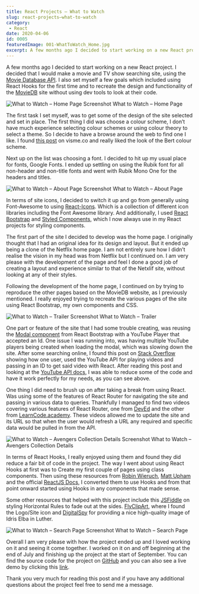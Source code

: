 ```yaml
---
title: React Projects – What to Watch
slug: react-projects–what-to-watch
category:
 - React
date: 2020-04-06
id: 0005
featuredImage: 001-WhatToWatch_Home.jpg
excerpt: A few months ago I decided to start working on a new React project. I decided that I would make a movie and TV...
---
```


A few months ago I decided to start working on a new React project. I decided that I would make a movie and TV show searching site, using the <a href="https://developers.themoviedb.org/3/getting-started/introduction">Movie Database API</a>. I also set myself a few goals which included using React Hooks for the first time and to recreate the design and functionality of the <a href="https://www.themoviedb.org/">MovieDB</a> site without using dev tools to look at their code.

<img src="001-WhatToWatch_Home-1024x523.jpg" alt="What to Watch – Home Page Screenshot" />
<caption>What to Watch – Home Page</caption>

The first task I set myself, was to get some of the design of the site selected and set in place. The first thing I did was choose a colour scheme, I don’t have much experience selecting colour schemes or using colour theory to select a theme. So I decide to have a browse around the web to find one I like. I found <a href="https://visme.co/blog/website-color-schemes/%20-%20bert">this post</a> on visme.co and really liked the look of the Bert colour scheme.

Next up on the list was choosing a font. I decided to hit up my usual place for fonts, Google Fonts. I ended up settling on using the Rubik font for all non-header and non-title fonts and went with Rubik Mono One for the headers and titles.

<img src="002-WhatToWatch_About-1024x523.jpg" alt="What to Watch – About Page Screenshot" />
<caption>What to Watch – About Page</caption>

In terms of site icons, I decided to switch it up and go from generally using Font-Awesome to using <a href="https://react-icons.github.io/react-icons/#/">React-Icons</a>. Which is a collection of different icon libraries including the Font Awesome library. And additionally, I used <a href="https://react-bootstrap.github.io/getting-started/introduction/">React Bootstrap</a> and <a href="https://styled-components.com/">Styled Components</a>, which I now always use in my React projects for styling components.

The first part of the site I decided to develop was the home page. I originally thought that I had an original idea for its design and layout. But it ended up being a clone of the Netflix home page. I am not entirely sure how I didn’t realise the vision in my head was from Netflix but I continued on. I am very please with the development of the page and feel I done a good job of creating a layout and experience similar to that of the Netxlif site, without looking at any of their styles.

Following the development of the home page, I continued on by trying to reproduce the other pages based on the MovieDB website, as I previously mentioned. I really enjoyed trying to recreate the various pages of the site using React Bootstrap, my own components and CSS.

<img src="006-WhatToWatch_TrailerPlaying-1024x519.jpg" alt="What to Watch – Trailer Screenshot" />
<caption>What to Watch – Trailer</caption>

One part or feature of the site that I had some trouble creating, was reusing the <a href="https://react-bootstrap.github.io/components/modal/">Modal component</a> from React Bootstrap with a YouTube Player that accepted an Id. One issue I was running into, was having multiple YouTube players being created when loading the modal, which was slowing down the site. After some searching online, I found this post on <a href="https://stackoverflow.com/questions/39517830/render-iframe-video-using-youtubes-js-api-with-reactjs">Stack Overflow</a> showing how one user, used the YouTube API for playing videos and passing in an ID to get said video with React. After reading this post and looking at the <a href="https://developers.google.com/youtube/v3">YouTube API docs</a>, I was able to reduce some of the code and have it work perfectly for my needs, as you can see above.

One thing I did need to brush up on after taking a break from using React. Was using some of the features of React Router for navigating the site and passing in various data to queries. Thankfully I managed to find two videos covering various features of React Router, one from <a href="https://www.youtube.com/watch?v=Law7wfdg_ls">DevEd</a> and the other from <a href="https://www.youtube.com/watch?v=ZBxMljq9GSE">LearnCode.academy</a>. These videos allowed me to update the site and its URL so that when the user would refresh a URL any required and specific data would be pulled in from the API.

<img src="008-WhatToWatch_Collections-1024x512.jpg" alt="What to Watch – Avengers Collection Details Screenshot" />
<caption>What to Watch – Avengers Collection Details</caption>

In terms of React Hooks, I really enjoyed using them and found they did reduce a fair bit of code in the project. The way I went about using React Hooks at first was to Create my first couple of pages using class components. Then using these resources from <a href="https://www.robinwieruch.de/react-hooks-fetch-data">Robin Wieruch</a>, <a href="https://www.youtube.com/watch?v=w1CKLwx2DjQ&list=WL&index=11&t=5s">Matt Upham</a> and the official <a href="https://reactjs.org/docs/getting-started.html">ReactJS Docs</a>, I converted them to use Hooks and from that point onward started using Hooks in any components that made sense.

Some other resources that helped with this project include this <a href="https://jsfiddle.net/ZTz7Q/">JSFiddle</a> on styling Horizontal Rules to fade out at the sides. <a href="https://flyclipart.com/free-png-image-shrug-emoji-png-303772">FlyClipArt</a>, where I found the Logo/Site icon and <a href="https://www.digitalspy.com/tv/a866143/luther-season-five-batman-idris-elba/">DigitalSpy</a> for providing a nice high-quality image of Idris Elba in Luther.

<img src="007-WhatToWatch_Search-1024x512.jpg" alt="What to Watch – Search Page Screenshot" />
<caption>What to Watch – Search Page</caption>

Overall I am very please with how the project ended up and I loved working on it and seeing it come together. I worked on it on and off beginning at the end of July and finishing up the project at the start of September. You can find the source code for the project on <a href="https://github.com/dantay0803/React_Projects/tree/master/movie-listing-website">GitHub</a> and you can also see a live demo by clicking this <a href="https://danielt.co.uk/whattowatch/">link</a>.

Thank you very much for reading this post and if you have any additional questions about the project feel free to send me a message.
